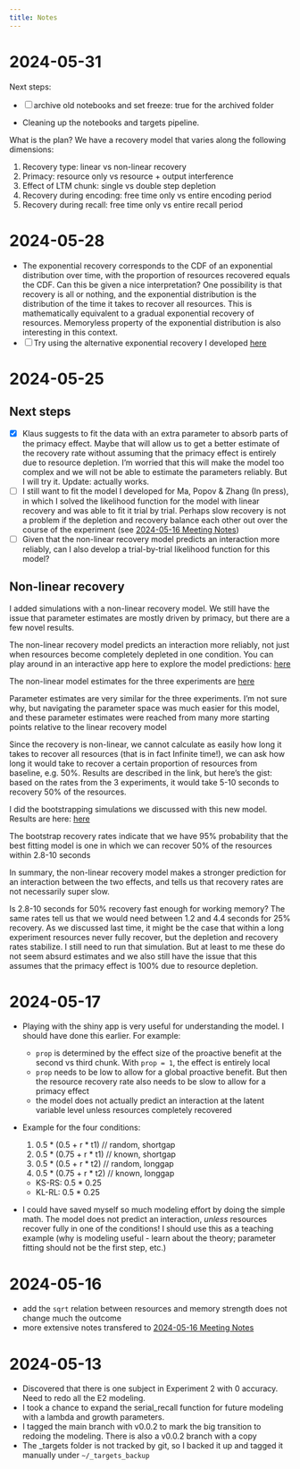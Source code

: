 ```yaml
---
title: Notes
---
```


# 2024-05-31

Next steps:

- [ ] archive old notebooks and set freeze: true for the archived folder

- Cleaning up the notebooks and targets pipeline.

What is the plan? We have a recovery model that varies along the following dimensions:

1. Recovery type: linear vs non-linear recovery
2. Primacy: resource only vs resource + output interference
3. Effect of LTM chunk: single vs double step depletion
4. Recovery during encoding: free time only vs entire encoding period
5. Recovery during recall: free time only vs entire recall period

# 2024-05-28

- The exponential recovery corresponds to the CDF of an exponential distribution over time, with the proportion of resources recovered equals the CDF. Can this be given a nice interpretation? One possibility is that recovery is all or nothing, and the exponential distribution is the distribution of the time it takes to recover all resources. This is mathematically equivalent to a gradual exponential recovery of resources. Memoryless property of the exponential distribution is also interesting in this context. 
- [ ] Try using the alternative exponential recovery I developed [here](notebooks/linear-recovery-random-variable.qmd)

# 2024-05-25

## Next steps

- [X] Klaus suggests to fit the data with an extra parameter to absorb parts of the primacy effect. Maybe that will allow us to get a better estimate of the recovery rate without assuming that the primacy effect is entirely due to resource depletion. I'm worried that this will make the model too complex and we will not be able to estimate the parameters reliably. But I will try it. Update: actually works.
- [ ] I still want to fit the model I developed for Ma, Popov & Zhang (In press), in which I solved the likelihood function for the model with linear recovery and was able to fit it trial by trial. Perhaps slow recovery is not a problem if the depletion and recovery balance each other out over the course of the experiment (see [2024-05-16 Meeting Notes](dev-notebooks/2024-05-16-meeting.qmd#modeling-left-to-do))
- [ ] Given that the non-linear recovery model predicts an interaction more reliably, can I also develop a trial-by-trial likelihood function for this model?

## Non-linear recovery

I added simulations with a non-linear recovery model. We still have the issue that parameter estimates are mostly driven by primacy, but there are a few novel results.
 
The non-linear recovery model predicts an interaction more reliably, not just when resources become completely depleted in one condition. You can play around in an interactive app here to explore the model predictions: [here](https://venpopov.github.io/ltmTimeBenefit/quarto/notebooks/non_linear_recovery.html)
 
The non-linear model estimates for the three experiments are [here](https://venpopov.github.io/ltmTimeBenefit/quarto/notebooks/model3_basic_fits.html)
 
Parameter estimates are very similar for the three experiments. I’m not sure why, but navigating the parameter space was much easier for this model, and these parameter estimates were reached from many more starting points relative to the linear recovery model
 
Since the recovery is non-linear, we cannot calculate as easily how long it takes to recover all resources (that is in fact Infinite time!), we can ask how long it would take to recover a certain proportion of resources from baseline, e.g. 50%. Results are described in the link, but here’s the gist: based on the rates from the 3 experiments, it would take 5-10 seconds to recovery 50% of the resources.
 
I did the bootstrapping simulations we discussed with this new model. Results are here: [here](https://venpopov.github.io/ltmTimeBenefit/quarto/notebooks/model3_bootstrap.html)

The bootstrap recovery rates indicate that we have 95% probability that the best fitting model is one in which we can recover 50% of the resources within 2.8-10 seconds
 
In summary, the non-linear recovery model makes a stronger prediction for an interaction between the two effects, and tells us that recovery rates are not necessarily super slow.
 
Is 2.8-10 seconds for 50% recovery fast enough for working memory? The same rates tell us that we would need between 1.2 and 4.4 seconds for 25% recovery. As we discussed last time, it might be the case that within a long experiment resources never fully recover, but the depletion and recovery rates stabilize. I still need to run that simulation. But at least to me these do not seem absurd estimates and we also still have the issue that this assumes that the primacy effect is 100% due to resource depletion.

# 2024-05-17

- Playing with the shiny app is very useful for understanding the model. I should have done this earlier. For example:
   - `prop` is determined by the effect size of the proactive benefit at the second vs third chunk. With `prop = 1`, the effect is entirely local
   - `prop` needs to be low to allow for a global proactive benefit. But then the resource recovery rate also needs to be slow to allow for a primacy effect
   - the model does not actually predict an interaction at the latent variable level unless resources completely recovered

- Example for the four conditions:

   1. 0.5 * (0.5 + r * t1)    // random, shortgap 
   2. 0.5 * (0.75 + r * t1)   // known, shortgap
   3. 0.5 * (0.5 + r * t2)    // random, longgap
   4. 0.5 * (0.75 + r * t2)   // known, longgap

   - KS-RS: 0.5 * 0.25 
   - KL-RL: 0.5 * 0.25

- I could have saved myself so much modeling effort by doing the simple math. The model does not predict an interaction, *unless* resources recover fully in one of the conditions! I should use this as a teaching example (why is modeling useful - learn about the theory; parameter fitting should not be the first step, etc.)

# 2024-05-16

- add the `sqrt` relation between resources and memory strength does not change much the outcome
- more extensive notes transfered to [2024-05-16 Meeting Notes](dev-notebooks/2024-05-16-meeting.qmd)

# 2024-05-13

- Discovered that there is one subject in Experiment 2 with 0 accuracy. Need to redo all the E2 modeling.
- I took a chance to expand the serial_recall function for future modeling with a lambda and growth parameters.
- I tagged the main branch with v0.0.2 to mark the big transition to redoing the modeling. There is also a v0.0.2 branch with a copy
- The _targets folder is not tracked by git, so I backed it up and tagged it manually under `~/_targets_backup`

